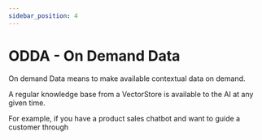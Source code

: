 ```yaml
---
sidebar_position: 4
---
```


# ODDA - On Demand Data

On demand Data means to make available contextual data on demand.

A regular knowledge base from a VectorStore is available to the AI at any given time.

For example, if you have a product sales chatbot and want to guide a customer through
